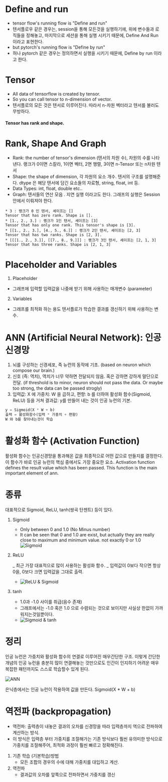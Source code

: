 
<div className={styles["Welcome"]}>

# Define and run

- tensor flow's running flow is "Define and run"
- 텐서플로우 같은 경우는, session을 통해 모든것을 실행하기에, 위에 변수들과 로직들을 정해놓고, 마지막으로 세션을 통해 실행 시키기 때문에, Define And Run 이라고 표현한다.
- but pytorch's running flow is "Define by run"
- 허나 pytorch 같은 경우는 정의하면서 실행을 시키기 때문에, Define by run 이라고 한다.

# Tensor

- All data of tensorflow is created by tensor.
- So you can call tensor to n-dimension of vector.
- 텐서플로의 모든 것은 텐서로 이루어진다. 따라서 n-차원 벡터라고 텐서를 불러도 무방하다.

#### Tensor has rank and shape.

# Rank, Shape And Graph

- Rank: the number of tensor's dimension (텐서의 차원 수), 차원의 수를 나타낸다. 랭크가 0이면 스칼라, 1이면 벡터, 2면 행렬, 3이면 n-Tensor 또는 n차원 텐서
- Shape: the shape of dimension, 각 차원의 요소 개수. 텐서의 구조를 설명해준다. dtype 은 해당 텐서에 담긴 요소들의 자료형, string, float, int 등.
- Data Types: int, float, double etc..
- Graph: 텐서들의 연산 모음 . 지연 실행 이라고도 한다. 그래프의 실행은 Session 안에서 이뤄져야 한다.

```
* 3 : 랭크가 0 인 텐서, 셰이프는 []
Tensor that has zero rank. Shape is [].
* [1., 2., 3.] : 랭크가 1인 텐서, 셰이프는 [3]
Tensor that has only one rank. This tensor's shape is [3].
* [[1., 2., 3.], [4., 5., 6.]] : 랭크가 2인 텐서, 셰이프는 [2, 3]
Tensor that has two ranks. Shape is [2, 3].
* [[[1., 2., 3.]], [[7., 8., 9.]]] : 랭크가 3인 텐서, 셰이프는 [2, 1, 3]
Tensor that has three ranks. Shape is [2, 1, 3]
```

# Placeholder and Variables

1. Placeholder

- 그래프에 입력할 입력값을 나중에 받기 위해 사용하는 매개변수 (parameter)

2. Variables

- 그래프를 최적화 하는 용도 텐서플로가 학습한 결과를 갱신하기 위해 사용하는 변수.

# ANN (Artificial Neural Network): 인공 신경망

1. 뇌를 구성하는 신경세포, 즉 뉴런의 동작에 기초. (based on neuron which compose our brain.)
2. 신호 (즉: 역치), 역치가 너무 약하면 전달되지 않음. 혹은 강하면 강하게 말단으로 전달. (if threshold is to minor, neuron should not pass the data. Or maybe too strong, the data can be passed strogly)
3. 입력값: X 에 가중치: W 을 곱하고, 편향: b 를 더하여 활성화 함수(Sigmoid, ReLU) 등을 거쳐 결과값: y를 만들어 내는 것이 인공 뉴런의 기본.

```python
y = Sigmoid(X * W + b)
출력 = 활성화함수(입력 * 가중치 + 편향)
W 와 b를 찾아내는것이 학습
```

# 활성화 함수 (Activation Function)

활성화 함수는 인공신경망을 통과해온 값을 최종적으로 어떤 값으로 만들지를 결정한다. 이 함수가 바로 인공 뉴런의 핵심 중에서도 가장 중요한 요소.
Activation function defines the result value which has been passed. This function is the main important element of ann.

# 종류

대표적으로 Sigmoid, ReLU, tanh(쌍곡 탄젠트) 등이 있다.

1. Sigmoid

   - Only between 0 and 1.0 (No Minus number)
   - It can be seen that 0 and 1.0 are exist, but actually they are really close to maximum and minimum value. not exactly 0 or 1.0
     ![Sigmoid](https://upload.wikimedia.org/wikipedia/commons/thumb/8/88/Logistic-curve.svg/320px-Logistic-curve.svg.png)

2. ReLU

   _ 최근 가장 대표적으로 많이 사용하는 활성화 함수.
   _ 입력값이 0보다 작으면 항상 0을, 0보다 크면 입력값을 그대로 출력.

   - ![ReLU & Sigmoid](https://www.researchgate.net/profile/Meng_Cai22/publication/261309983/figure/fig1/AS:614045627478053@1523411294935/Illustration-of-sigmoid-and-ReLU-nonlinearity.png)

3. tanh
   - 1.0과 -1.0 사이를 취급(음수 존재)
   - 그래프에서는 -1.0 혹은 1.0 으로 수렴되는 것으로 보이지만 사실상 한없이 가까워지는것일뿐이다.
   - ![Sigmoid & tanh](https://cdn-images-1.medium.com/max/1600/1*f9erByySVjTjohfFdNkJYQ.jpeg)

# 정리

인공 뉴런은 가중치와 활성화 함수의 연결로 이루어진 매우간단한 구조.
이렇게 간단한 개념의 인공 뉴런을 충분히 많이 연결해놓는 것만으로도 인간이 인지하기 어려운 매우 복잡한 패턴까지도 스스로 학습할수 있게 된다.

![ANN](https://upload.wikimedia.org/wikipedia/commons/thumb/4/46/Colored_neural_network.svg/1200px-Colored_neural_network.svg.png)

은닉층에서는 인공 뉴런이 작용하여 값을 만든다. Sigmoid(X \* W + b)

# 역전파 (backpropagation)

- 역전파: 출력층이 내놓은 결과의 오차를 신경망을 따라 입력층까지 역으로 전파하여 계산하는 방식.
- 이 방식은 입력층 부터 가중치를 조절해가는 기존 방식보다 훨씬 유의미한 방식으로 가중치를 조절해주어, 최적화 과정이 훨씬 빠르고 정확해진다.

1. 기존 학습 (기본학습)방법
   - 모든 조합의 경우의 수에 대해 가중치를 대입하고 계산.
2. 역전파
   - 결과값의 오차를 앞쪽으로 전파하면서 가중치를 갱신

</div>
